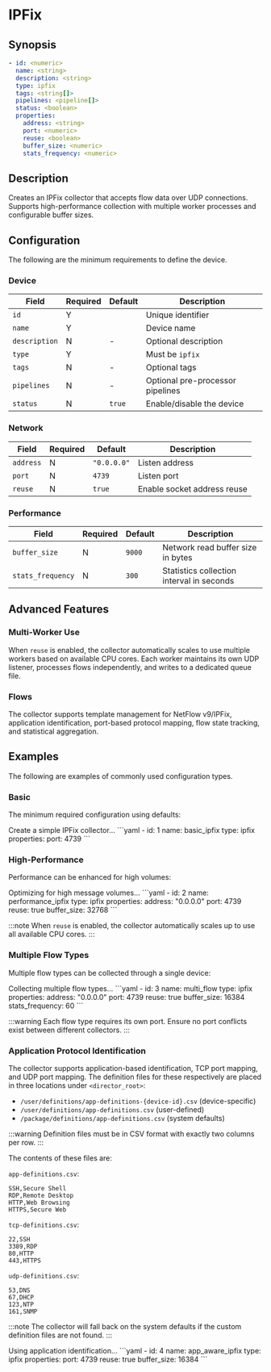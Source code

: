 # IPFix

## Synopsis

```yaml
- id: <numeric>
  name: <string>
  description: <string>
  type: ipfix
  tags: <string[]>
  pipelines: <pipeline[]>
  status: <boolean>
  properties:
    address: <string>
    port: <numeric>
    reuse: <boolean>
    buffer_size: <numeric>
    stats_frequency: <numeric>
```

## Description

Creates an IPFix collector that accepts flow data over UDP connections. Supports high-performance collection with multiple worker processes and configurable buffer sizes.

## Configuration

The following are the minimum requirements to define the device.

### Device

|Field|Required|Default|Description|
|---|---|---|---|
|`id`|Y||Unique identifier|
|`name`|Y||Device name|
|`description`|N|-|Optional description|
|`type`|Y||Must be `ipfix`|
|`tags`|N|-|Optional tags|
|`pipelines`|N|-|Optional pre-processor pipelines|
|`status`|N|`true`|Enable/disable the device|

### Network

|Field|Required|Default|Description|
|---|---|---|---|
|`address`|N|`"0.0.0.0"`|Listen address|
|`port`|N|`4739`|Listen port|
|`reuse`|N|`true`|Enable socket address reuse|

### Performance

|Field|Required|Default|Description|
|---|---|---|---|
|`buffer_size`|N|`9000`|Network read buffer size in bytes|
|`stats_frequency`|N|`300`|Statistics collection interval in seconds|

## Advanced Features

### Multi-Worker Use

When `reuse` is enabled, the collector automatically scales to use multiple workers based on available CPU cores. Each worker maintains its own UDP listener, processes flows independently, and writes to a dedicated queue file.

### Flows

The collector supports template management for NetFlow v9/IPFix, application identification, port-based protocol mapping, flow state tracking, and statistical aggregation.

## Examples

The following are examples of commonly used configuration types.

### Basic

The minimum required configuration using defaults:

<ExampleGrid>
  <CommentCol>
    Create a simple IPFix collector...
  </CommentCol>
  <CodeCol>
    ```yaml
    - id: 1
      name: basic_ipfix
      type: ipfix
      properties:
        port: 4739
    ```
  </CodeCol>
</ExampleGrid>

### High-Performance

Performance can be enhanced for high volumes:

<ExampleGrid>
  <CommentCol>
    Optimizing for high message volumes...
  </CommentCol>
  <CodeCol>
    ```yaml
    - id: 2
      name: performance_ipfix
      type: ipfix
      properties:
        address: "0.0.0.0"
        port: 4739
        reuse: true
        buffer_size: 32768
    ```
  </CodeCol>
</ExampleGrid>

:::note
When `reuse` is enabled, the collector automatically scales up to use all available CPU cores.
:::

### Multiple Flow Types

Multiple flow types can be collected through a single device:

<ExampleGrid>
  <CommentCol>
    Collecting multiple flow types...
  </CommentCol>
  <CodeCol>
    ```yaml
    - id: 3
      name: multi_flow
      type: ipfix
      properties:
        address: "0.0.0.0"
        port: 4739
        reuse: true
        buffer_size: 16384
        stats_frequency: 60
    ```
  </CodeCol>
</ExampleGrid>

:::warning
Each flow type requires its own port. Ensure no port conflicts exist between different collectors.
:::

### Application Protocol Identification

The collector supports application-based identification, TCP port mapping, and UDP port mapping. The definition files for these respectively are placed in three locations under `<director_root>`:

- `/user/definitions/app-definitions-{device-id}.csv` (device-specific)
- `/user/definitions/app-definitions.csv` (user-defined)
- `/package/definitions/app-definitions.csv` (system defaults)

:::warning
Definition files must be in CSV format with exactly two columns per row.
:::

The contents of these files are:

`app-definitions.csv`:

```csv
SSH,Secure Shell
RDP,Remote Desktop
HTTP,Web Browsing
HTTPS,Secure Web
```

`tcp-definitions.csv`:

```csv
22,SSH
3389,RDP
80,HTTP
443,HTTPS
```

`udp-definitions.csv`:

```csv
53,DNS
67,DHCP
123,NTP
161,SNMP
```

:::note
The collector will fall back on the system defaults if the custom definition files are not found.
:::

<ExampleGrid>
  <CommentCol>
    Using application identification...
  </CommentCol>
  <CodeCol>
    ```yaml
    - id: 4
      name: app_aware_ipfix
      type: ipfix
      properties:
        port: 4739
        reuse: true
        buffer_size: 16384
    ```
  </CodeCol>
</ExampleGrid>
